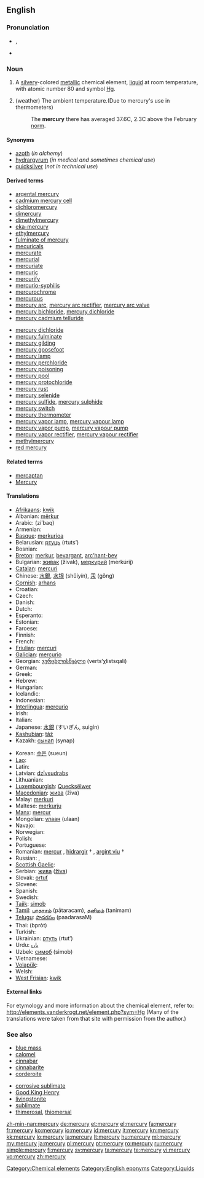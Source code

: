 {{also|Mercury}}
==English==

{{elements|Hg|gold|Au|thallium|Tl}}

===Pronunciation===
* {{a|UK}} {{IPA|/ˈmɜː(ɹ)k.jə.ɹi/}}, {{SAMPA|/"m3:(r)k.j@.ri/}}
* {{audio|en-us-mercury.ogg|Audio (US)}}

===Noun===
{{wikipedia|Mercury (element)}}
{{en-noun|-}}

# A [[silvery]]-colored [[metallic]] chemical element, [[liquid]] at room temperature, with atomic number 80 and symbol [[Hg]].
# {{figuratively}} (weather) The ambient temperature.(Due to mercury's use in thermometers)
#: The '''mercury''' there has averaged 37.6C, 2.3C above the February [[norm]].

====Synonyms====
* [[azoth]] (''in alchemy'')
* [[hydrargyrum]] (''in medical and sometimes chemical use'')
* [[quicksilver]] (''not in technical use'')

====Derived terms====
{{der-top}}
* [[argental mercury]]
* [[cadmium mercury cell]]
* [[dichloromercury]]
* [[dimercury]]
* [[dimethylmercury]]
* [[eka-mercury]]
* [[ethylmercury]]
* [[fulminate of mercury]]
* [[mecuricals]]
* [[mercurate]]
* [[mercurial]]
* [[mercuriate]]
* [[mercuric]]
* [[mercurify]]
* [[mercurio-syphilis]]
* [[mercurochrome]]
* [[mercurous]]
* [[mercury arc]], [[mercury arc rectifier]], [[mercury arc valve]]
* [[mercury bichloride]], [[mercury dichloride]]
* [[mercury cadmium telluride]]
{{der-mid}}
* [[mercury dichloride]]
* [[mercury fulminate]]
* [[mercury gilding]]
* [[mercury goosefoot]]
* [[mercury lamp]]
* [[mercury perchloride]]
* [[mercury poisoning]]
* [[mercury pool]]
* [[mercury protochloride]]
* [[mercury rust]]
* [[mercury selenide]]
* [[mercury sulfide]], [[mercury sulphide]]
* [[mercury switch]]
* [[mercury thermometer]]
* [[mercury vapor lamp]], [[mercury vapour lamp]]
* [[mercury vapor pump]], [[mercury vapour pump]]
* [[mercury vapor rectifier]], [[mercury vapour rectifier]]
* [[methylmercury]]
* [[red mercury]]
{{der-bottom}}

====Related terms====
* [[mercaptan]]
* [[Mercury]]

====Translations====
{{trans-top|element}}
* [[Afrikaans]]: [[kwik]]
* Albanian: [[mërkur]]
* Arabic: {{Arab|[[زئبق]]}} (zí’baq) {{m}}
* Armenian: {{t-|hy|սնդիկ|tr=sndik}}
* [[Basque]]: [[merkurioa]]
* Belarusian: [[ртуць]] (rtuts’)
* Bosnian: {{t-|bs|živa}}
* [[Breton]]: [[merkur]], [[bevargant]], [[arc'hant-bev]] {{m}}
* Bulgarian: [[живак]] (živak), [[меркурий]] (merkúrij) {{m}}
* [[Catalan]]: [[mercuri]]
* Chinese: [[水銀]], [[水银]] (shǔiyín), [[汞]]  (gǒng)
* [[Cornish]]: [[arhans]]
* Croatian: {{t+|hr|živa}}
* Czech: {{t+|cs|rtuť}}
* Danish: {{t|da|kviksølv}}
* Dutch: {{t+|nl|kwik|n}}
* Esperanto: {{t+|eo|hidrargo|xs=Esperanto}}
* Estonian: {{t-|et|elavhõbe}}
* Faroese: {{t|fo|kviksilvur}}
* Finnish: {{t+|fi|elohopea}}
* French: {{t+|fr|mercure|m}}
* [[Friulian]]: [[mercuri]]
* [[Galician]]: [[mercurio]]
* Georgian: [[ვერცხლისწყალი]] (verts‘χlistsqali)
* German: {{t+|de|Quecksilber|m}}
* Greek: {{t+|el|υδράργυρος|m|tr=ydrárgyros}}
* Hebrew: {{t+|he|כספית|f|tr=kaspit}}
* Hungarian: {{t+|hu|higany}}
* Icelandic: {{t+|is|kvikasilfur}}
* Indonesian: {{t-|id|merkurius|xs=Indonesian}}
* [[Interlingua]]: [[mercurio]]
* Irish: {{t-|ga|mearcair|xs=Irish}}
* Italian: {{t+|it|mercurio|m}}
* Japanese: [[水銀]] (すいぎん, suigín)
* [[Kashubian]]: [[tãź]]
* Kazakh: [[сынап]] (synap)
{{trans-mid}}
* Korean: [[수은]] (sueun)
* [[Lao]]: {{t|lo|ດາວພຸດ|sc=Laoo|xs=Lao}}
* Latin: {{t+|la|hydrargyrum|n}}
* Latvian: [[dzīvsudrabs]]
* Lithuanian: {{t+|lt|gyvsidabris|m|xs=Lithuanian}}
* [[Luxembourgish]]: [[Quecksëlwer]]
* [[Macedonian]]: [[жива]] (živa) {{f}}
* Malay: [[merkuri]]
* Maltese: [[merkurju]]
* [[Manx]]: [[mercur]]
* Mongolian: [[улаан]] (ulaan)
* Navajo: {{tø|nv|béésh tózháanii}}
* Norwegian: {{t-|no|kvikksølv}}
* Polish: {{t+|pl|rtęć|f}}
* Portuguese: {{t+|pt|mercúrio|m}}
* Romanian: [[mercur]] {{n}}, [[hidrargir]] † {{n}}, [[argint viu]] †
* Russian: {{t+|ru|ртуть|f|tr=rtut’}}, {{t-|ru|хидраргирум|m|tr=xidrárgirum}}
* [[Scottish Gaelic]]: {{t|gd|airgead-beò|m}}
* Serbian: [[жива]] ([[živa]]) {{f}}
* Slovak: [[ortuť]] {{f}}
* Slovene: {{t+|sl|živo srebro|n}}
* Spanish: {{t+|es|mercurio|m}}
* Swedish: {{t+|sv|kvicksilver}}
* [[Tajik]]: [[simob]]
* [[Tamil]]: [[பாதரசம்]] (pātaracam), [[தனிமம்]] (tanimam)
* [[Telugu]]: [[పాదరసం]] (paadarasaM)
* Thai: {{Thai|[[ปรอท]]}} (bpròt)
* Turkish: {{t+|tr|cıva}}
* Ukrainian: [[ртуть]] (rtut’)
* Urdu: [[پارہ]] {{m}}
* Uzbek: [[симоб]] (simob)
* Vietnamese: {{t+|vi|thuỷ|xs=Vietnamese}}
* [[Volapük]]: {{t|vo|hidrargin|xs=Volapük}}
* Welsh: {{t-|cy|mercwri|xs=Welsh}}
* [[West Frisian]]: [[kwik]] {{n}}
{{trans-bottom}}
{{trans-top|idiomatic: ambient temperature}}
{{trans-mid}}
{{trans-bottom}}

====External links====
For etymology and more information about the chemical element, refer to:
http://elements.vanderkrogt.net/element.php?sym=Hg
(Many of the translations were taken from that site with permission from the author.)

===See also===
{{top2}}
* [[blue mass]]
* [[calomel]]
* [[cinnabar]]
* [[cinnabarite]]
* [[corderoite]]
{{mid2}}
* [[corrosive sublimate]]
* [[Good King Henry]]<!-- the plant ''mercury''-->
* [[livingstonite]]
* [[sublimate]]
* [[thimerosal]], [[thiomersal]]
{{bottom}}

[[Category:Chemical elements]]
[[Category:English eponyms]]
[[Category:Liquids]]

[[zh-min-nan:mercury]]
[[de:mercury]]
[[et:mercury]]
[[el:mercury]]
[[fa:mercury]]
[[fr:mercury]]
[[ko:mercury]]
[[io:mercury]]
[[id:mercury]]
[[it:mercury]]
[[kn:mercury]]
[[kk:mercury]]
[[lo:mercury]]
[[la:mercury]]
[[lt:mercury]]
[[hu:mercury]]
[[ml:mercury]]
[[my:mercury]]
[[ja:mercury]]
[[pl:mercury]]
[[pt:mercury]]
[[ro:mercury]]
[[ru:mercury]]
[[simple:mercury]]
[[fi:mercury]]
[[sv:mercury]]
[[ta:mercury]]
[[te:mercury]]
[[vi:mercury]]
[[vo:mercury]]
[[zh:mercury]]